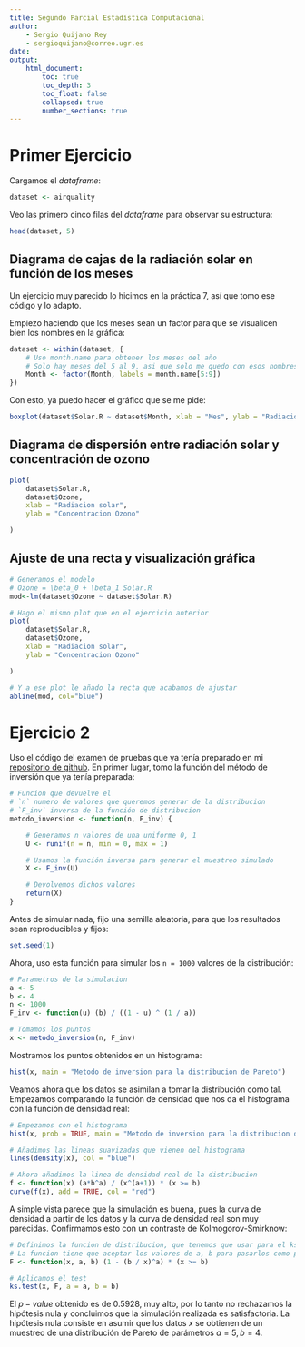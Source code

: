 ```yaml
---
title: Segundo Parcial Estadística Computacional
author:
    - Sergio Quijano Rey
    - sergioquijano@correo.ugr.es
date:
output:
    html_document:
        toc: true
        toc_depth: 3
        toc_float: false
        collapsed: true
        number_sections: true
---
```


# Primer Ejercicio

Cargamos el *dataframe*:

```r
dataset <- airquality
```

Veo las primero cinco filas del *dataframe* para observar su estructura:

```r
head(dataset, 5)
```

## Diagrama de cajas de la radiación solar en función de los meses

Un ejercicio muy parecido lo hicimos en la práctica 7, así que tomo ese código y lo adapto.

Empiezo haciendo que los meses sean un factor para que se visualicen bien los nombres en la gráfica:

```r
dataset <- within(dataset, {
    # Uso month.name para obtener los meses del año
    # Solo hay meses del 5 al 9, asi que solo me quedo con esos nombres
    Month <- factor(Month, labels = month.name[5:9])
})
```

Con esto, ya puedo hacer el gráfico que se me pide:

```r
boxplot(dataset$Solar.R ~ dataset$Month, xlab = "Mes", ylab = "Radiacion Solar")
```

## Diagrama de dispersión entre radiación solar y concentración de ozono

```r
plot(
    dataset$Solar.R,
    dataset$Ozone,
    xlab = "Radiacion solar",
    ylab = "Concentracion Ozono"

)
```

## Ajuste de una recta y visualización gráfica

```r
# Generamos el modelo
# Ozone = \beta_0 + \beta_1 Solar.R
mod<-lm(dataset$Ozone ~ dataset$Solar.R)

# Hago el mismo plot que en el ejercicio anterior
plot(
    dataset$Solar.R,
    dataset$Ozone,
    xlab = "Radiacion solar",
    ylab = "Concentracion Ozono"

)

# Y a ese plot le añado la recta que acabamos de ajustar
abline(mod, col="blue")
```

# Ejercicio 2

Uso el código del examen de pruebas que ya tenía preparado en mi [repositorio de github](https://github.com/SergioQuijanoRey/EstadisticaComputacional). En primer lugar, tomo la función del método de inversión que ya tenía preparada:


```r
# Funcion que devuelve el
# `n` numero de valores que queremos generar de la distribucion
# `F_inv` inversa de la función de distribucion
metodo_inversion <- function(n, F_inv) {

    # Generamos n valores de una uniforme 0, 1
    U <- runif(n = n, min = 0, max = 1)

    # Usamos la función inversa para generar el muestreo simulado
    X <- F_inv(U)

    # Devolvemos dichos valores
    return(X)
}
```

Antes de simular nada, fijo una semilla aleatoria, para que los resultados sean reproducibles y fijos:

```r
set.seed(1)
```

Ahora, uso esta función para simular los `n = 1000` valores de la distribución:

```r
# Parametros de la simulacion
a <- 5
b <- 4
n <- 1000
F_inv <- function(u) (b) / ((1 - u) ^ (1 / a))

# Tomamos los puntos
x <- metodo_inversion(n, F_inv)
```

Mostramos los puntos obtenidos en un histograma:

```r
hist(x, main = "Metodo de inversion para la distribucion de Pareto")
```

Veamos ahora que los datos se asimilan a tomar la distribución como tal. Empezamos comparando la función de densidad que nos da el histograma con la función de densidad real:

```r
# Empezamos con el histograma
hist(x, prob = TRUE, main = "Metodo de inversion para la distribucion de Pareto")

# Añadimos las lineas suavizadas que vienen del histograma
lines(density(x), col = "blue")

# Ahora añadimos la linea de densidad real de la distribucion
f <- function(x) (a*b^a) / (x^(a+1)) * (x >= b)
curve(f(x), add = TRUE, col = "red")
```

A simple vista parece que la simulación es buena, pues la curva de densidad a partir de los datos y la curva de densidad real son muy parecidas. Confirmamos esto con un contraste de Kolmogorov-Smirknow:

```r
# Definimos la funcion de distribucion, que tenemos que usar para el ks.test
# La funcion tiene que aceptar los valores de a, b para pasarlos como parametros en ks.test
F <- function(x, a, b) (1 - (b / x)^a) * (x >= b)

# Aplicamos el test
ks.test(x, F, a = a, b = b)
```

El $p-value$ obtenido es de $0.5928$, muy alto, por lo tanto no rechazamos la hipótesis nula y concluimos que la simulación realizada es satisfactoria. La hipótesis nula consiste en asumir que los datos $x$ se obtienen de un muestreo de una distribución de Pareto de parámetros $a = 5, b = 4$.
